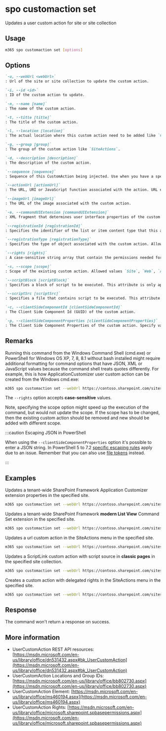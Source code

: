 
# spo customaction set

Updates a user custom action for site or site collection

## Usage

```sh
m365 spo customaction set [options]
```

## Options

```md definition-list
`-u, --webUrl <webUrl>`
: Url of the site or site collection to update the custom action.

`-i, --id <id>`
: ID of the custom action to update.

`-n, --name [name]`
: The name of the custom action.

`-t, --title [title]`
: The title of the custom action.

`-l, --location [location]`
: The actual location where this custom action need to be added like `CommandUI.Ribbon`.

`-g, --group [group]`
: The group of the custom action like `SiteActions`.

`-d, --description [description]`
: The description of the custom action.

`--sequence [sequence]`
: Sequence of this CustomAction being injected. Use when you have a specific sequence with which to have multiple CustomActions being added to the page.

`--actionUrl [actionUrl]`
: The URL, URI or JavaScript function associated with the action. URL example `~site/_layouts/sampleurl.aspx` or `~sitecollection/_layouts/sampleurl.aspx`.

`--imageUrl [imageUrl]`
: The URL of the image associated with the custom action.

`-e, --commandUIExtension [commandUIExtension]`
: XML fragment that determines user interface properties of the custom action.

`--registrationId [registrationId]`
: Specifies the identifier of the list or item content type that this action is associated with, or the file type or programmatic identifier.

`--registrationType [registrationType]`
: Specifies the type of object associated with the custom action. Allowed values `None`, `List`, `ContentType`, `ProgId`, `FileType`. Defaults to `None`.

`--rights [rights]`
: A case-sensitive string array that contain the permissions needed for the custom action. Allowed values `EmptyMask`, `ViewListItems`, `AddListItems`, `EditListItems`, `DeleteListItems`, `ApproveItems`, `OpenItems`, `ViewVersions`, `DeleteVersions`, `CancelCheckout`, `ManagePersonalViews`, `ManageLists`, `ViewFormPages`, `AnonymousSearchAccessList`, `Open`, `ViewPages`, `AddAndCustomizePages`, `ApplyThemeAndBorder`, `ApplyStyleSheets`, `ViewUsageData`, `CreateSSCSite`, `ManageSubwebs`, `CreateGroups`, `ManagePermissions`, `BrowseDirectories`, `BrowseUserInfo`, `AddDelPrivateWebParts`, `UpdatePersonalWebParts`, `ManageWeb`, `AnonymousSearchAccessWebLists`, `UseClientIntegration`, `UseRemoteAPIs`, `ManageAlerts`, `CreateAlerts`, `EditMyUserInfo`, `EnumeratePermissions`, `FullMask`. Defaults to `EmptyMask`.

`-s, --scope [scope]`
: Scope of the existing custom action. Allowed values `Site`, `Web`, `All`. Default `All`. Note, this would not update the scope, but might speed up the execution of the scope of the custom action is known.

`--scriptBlock [scriptBlock]`
: Specifies a block of script to be executed. This attribute is only applicable when the Location attribute is set to ScriptLink.

`--scriptSrc [scriptSrc]`
: Specifies a file that contains script to be executed. This attribute is only applicable when the Location attribute is set to ScriptLink.

`-c, --clientSideComponentId [clientSideComponentId]`
: The Client Side Component Id (GUID) of the custom action.

`-p, --clientSideComponentProperties [clientSideComponentProperties]`
: The Client Side Component Properties of the custom action. Specify values as a JSON string : `'{"testMessage":"Test message"}'`.
```

<Global />

## Remarks

Running this command from the Windows Command Shell (cmd.exe) or PowerShell for Windows OS XP, 7, 8, 8.1 without bash installed might require additional formatting for command options that have JSON, XML or JavaScript values because the command shell treats quotes differently. For example, this is how ApplicationCustomizer user custom action can be created from the Windows cmd.exe:

```sh
m365 spo customaction set --webUrl https://contoso.sharepoint.com/sites/test --id 058140e3-0e37-44fc-a1d3-79c487d371a3 --clientSideComponentProperties '{\"testMessage\":\"Test message\"}'
```

The `--rights` option accepts **case-sensitive** values.

Note, specifying the scope option might speed up the execution of the command, but would not update the scope. If the scope has to be changed, then the existing custom action should be removed and new should be added with different scope.

:::caution Escaping JSON in PowerShell

When using the `--clientSideComponentProperties` option it's possible to enter a JSON string. In PowerShell 5 to 7.2 [specific escaping rules](./../../../user-guide/using-cli.mdx#escaping-double-quotes-in-powershell) apply due to an issue. Remember that you can also use [file tokens](./../../../user-guide/using-cli.mdx#passing-complex-content-into-cli-options) instead.

:::

## Examples

Updates a tenant-wide SharePoint Framework Application Customizer extension properties in the specified site.

```sh
m365 spo customaction set --webUrl https://contoso.sharepoint.com/sites/test --id 058140e3-0e37-44fc-a1d3-79c487d371a3 --clientSideComponentProperties '{"testMessage":"Test message"}'
```

Updates a tenant-wide SharePoint Framework **modern List View** Command Set extension in the specified site.

```sh
m365 spo customaction set --webUrl https://contoso.sharepoint.com/sites/test --id 058140e3-0e37-44fc-a1d3-79c487d371a3 --clientSideComponentProperties '{"sampleTextOne":"One item is selected in the list.", "sampleTextTwo":"This command is always visible."}' --sequence 100
```

Updates a url custom action in the SiteActions menu in the specified site.

```sh
m365 spo customaction set --webUrl https://contoso.sharepoint.com/sites/test --id 058140e3-0e37-44fc-a1d3-79c487d371a3 --actionUrl "~site/SitePages/Home.aspx"
```

Updates a ScriptLink custom action with script source in **classic pages** in the specified site collection.

```sh
m365 spo customaction set --webUrl https://contoso.sharepoint.com/sites/test --id 058140e3-0e37-44fc-a1d3-79c487d371a3 --scriptSrc "~sitecollection/SiteAssets/YourScript.js"
```

Creates a custom action with delegated rights in the SiteActions menu in the specified site.

```sh
m365 spo customaction set --webUrl https://contoso.sharepoint.com/sites/test --id 058140e3-0e37-44fc-a1d3-79c487d371a3 --rights "AddListItems,DeleteListItems,ManageLists"
```

## Response

The command won't return a response on success.

## More information

- UserCustomAction REST API resources: [https://msdn.microsoft.com/en-us/library/office/dn531432.aspx#bk_UserCustomAction](https://msdn.microsoft.com/en-us/library/office/dn531432.aspx#bk_UserCustomAction)
- UserCustomAction Locations and Group IDs: [https://msdn.microsoft.com/en-us/library/office/bb802730.aspx](https://msdn.microsoft.com/en-us/library/office/bb802730.aspx)
- UserCustomAction Element: [https://msdn.microsoft.com/en-us/library/office/ms460194.aspx](https://msdn.microsoft.com/en-us/library/office/ms460194.aspx)
- UserCustomAction Rights: [https://msdn.microsoft.com/en-us/library/office/microsoft.sharepoint.spbasepermissions.aspx](https://msdn.microsoft.com/en-us/library/office/microsoft.sharepoint.spbasepermissions.aspx)
